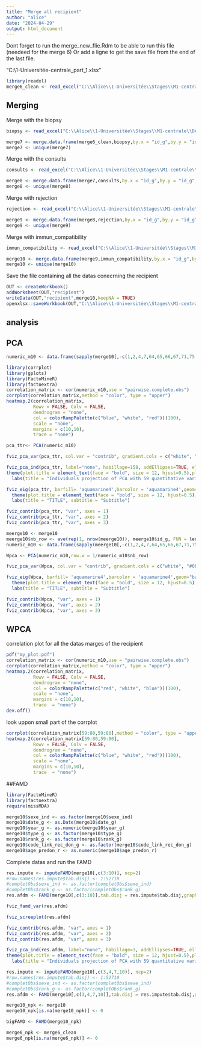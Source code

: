---
title: "Merge all recipient"
author: "alice"
date: "2024-04-29"
output: html_document
---

Dont forget to run the merge_new_flie.Rdm to be able to run this file (needeed for the merge 6)
Or add a ligne to get the save file from the end of the last file.

"C:\Alice\1-Universitée\Stages\M1-centrale\DATAS\NewDATA\MERGING_part_1.xlsx"

```{r}
library(readxl)
merge6_clean <- read_excel("C:\\Alice\\1-Universitée\\Stages\\M1-centrale\\DATAS\\NewDATA\\MERGING_part_1.xlsx",na = "NA")
```


## Merging

Merge with the biopsy
```{r}
biopsy <- read_excel("C:\\Alice\\1-Universitée\\Stages\\M1-centrale\\DATAS\\NewDATA\\KiTGENIE_CLEAN2.xlsx", sheet = "biopsy",na = "NA")
```


```{r}
merge7 <- merge.data.frame(merge6_clean,biopsy,by.x = "id_g",by.y = "id_g",all.y = TRUE,all.x = TRUE)
merge7 <- unique(merge7)
```

Merge with the consults 
```{r warning=FALSE}
consults <- read_excel("C:\\Alice\\1-Universitée\\Stages\\M1-centrale\\DATAS\\NewDATA\\KiTGENIE_CLEAN2.xlsx", sheet = "consult_r",na = "NA", col_types = c(rep("guess",27),"numeric",rep("guess",5)))
```

```{r}
merge8 <- merge.data.frame(merge7,consults,by.x = "id_g",by.y = "id_g",all.y = TRUE,all.x = TRUE)
merge8 <- unique(merge8)
```

Merge with rejection
```{r warning=TRUE}
rejection <- read_excel("C:\\Alice\\1-Universitée\\Stages\\M1-centrale\\DATAS\\NewDATA\\KiTGENIE_CLEAN2.xlsx", sheet = "rejection",na = "NA")
```

```{r}
merge9 <- merge.data.frame(merge8,rejection,by.x = "id_g",by.y = "id_g",all.x = TRUE)
merge9 <- unique(merge9) 
```

Merge with immun_compatibility
```{r warning=TRUE}
immun_compatibility <- read_excel("C:\\Alice\\1-Universitée\\Stages\\M1-centrale\\DATAS\\NewDATA\\KiTGENIE_CLEAN2.xlsx", sheet = "immune_compatibility",na = "NA")
```

```{r}
merge10 <- merge.data.frame(merge9,immun_compatibility,by.x = "id_g",by.y = "id_g",all.x = TRUE)
merge10 <- unique(merge10) 
```

Save the file containing all the datas conecrning the recipient
```{r}
OUT <- createWorkbook()
addWorksheet(OUT,"recipient")
writeData(OUT,"recipient",merge10,keepNA = TRUE)
openxlsx::saveWorkbook(OUT,"C:\\Alice\\1-Universitée\\Stages\\M1-centrale\\DATAS\\NewDATA\\MERGING_2.xlsx")
```
## analysis

## PCA

```{r}
numeric_m10 <- data.frame(sapply(merge10[,-c(1,2,4,7,64,65,66,67,71,75,78,94,104,106,110,117,131,156)],as.numeric))
```
```{r}
library(corrplot)
library(gplots)
library(FactoMineR)
library(factoextra)
correlation_matrix <- cor(numeric_m10,use = "pairwise.complete.obs")
corrplot(correlation_matrix,method = "color", type = "upper")
heatmap.2(correlation_matrix,
          Rowv = FALSE, Colv = FALSE,
          dendrogram = "none",
          col = colorRampPalette(c("blue", "white", "red"))(100),
          scale = "none",
          margins = c(10,10),
          trace = "none")
```



```{r}
pca_ttr<- PCA(numeric_m10)
```
```{r}
fviz_pca_var(pca_ttr, col.var = "contrib", gradient.cols = c("white", "#0b53c1", "#ff0055"),ggtheme = theme_minimal())
```
```{r}
fviz_pca_ind(pca_ttr, label="none", habillage=158, addEllipses=TRUE, ellipse.level=95, palette = c("skyblue4","goldenrod","pink","green","red"))+
theme(plot.title = element_text(face = "bold", size = 12, hjust=0.5),plot.subtitle = element_text(size = 9, hjust=0.5)) + 
  labs(title = "Individuals projection of PCA with 59 quantitative variables", subtitle = "ACP without na.omit = ??? ")
```


```{r}
fviz_eig(pca_ttr, barfill= 'aquamarine4',barcolor = 'aquamarine4',geom="bar",width=0.8,addlabels=T)+ 
  theme(plot.title = element_text(face = "bold", size = 12, hjust=0.5),plot.subtitle = element_text(size = 9, hjust=0.5)) +
  labs(title = "TITLE", subtitle = "Subtitle")
```

```{r}
fviz_contrib(pca_ttr, "var", axes = 1)
fviz_contrib(pca_ttr, "var", axes = 2)
fviz_contrib(pca_ttr, "var", axes = 3)
```


```{r}
meerge10 <- merge10
meerge10$nb_row <- ave(rep(1, nrow(meerge10)), meerge10$id_g, FUN = length)
numeric_m10 <- data.frame(sapply(meerge10[,-c(1,2,4,7,64,65,66,67,71,75,78,99,94,104,106,110,117,131,156,167,168)],as.numeric))
```
```{r}
Wpca <- PCA(numeric_m10,row.w = 1/numeric_m10$nb_row)
```

```{r}
fviz_pca_var(Wpca, col.var = "contrib", gradient.cols = c("white", "#0b53c1", "#ff0055"),ggtheme = theme_minimal())
```


```{r}
fviz_eig(Wpca, barfill= 'aquamarine4',barcolor = 'aquamarine4',geom="bar",width=0.8,addlabels=T)+ 
  theme(plot.title = element_text(face = "bold", size = 12, hjust=0.5),plot.subtitle = element_text(size = 9, hjust=0.5)) +
  labs(title = "TITLE", subtitle = "Subtitle")
```

```{r}
fviz_contrib(Wpca, "var", axes = 1)
fviz_contrib(Wpca, "var", axes = 2)
fviz_contrib(Wpca, "var", axes = 3)
```
## WPCA
correlation plot for all the datas marges of the recipient 
```{r fig.width=15}
pdf("my_plot.pdf")
correlation_matrix <- cor(numeric_m10,use = "pairwise.complete.obs")
corrplot(correlation_matrix,method = "color", type = "upper")
heatmap.2(correlation_matrix,
          Rowv = FALSE, Colv = FALSE,
          dendrogram = "none",
          col = colorRampPalette(c("red", "white", "blue"))(100),
          scale = "none",
          margins = c(10,10),
          trace  = "none")
dev.off()
```
look uppon small part of the corrplot
```{r}
corrplot(correlation_matrix[59:80,59:80],method = "color", type = "upper")
heatmap.2(correlation_matrix[59:80,59:80],
          Rowv = FALSE, Colv = FALSE,
          dendrogram = "none",
          col = colorRampPalette(c("blue", "white", "red"))(100),
          scale = "none",
          margins = c(10,10),
          trace  = "none")
```

##FAMD

```{r}
library(FactoMineR)
library(factoextra)
require(missMDA)
```


```{r}
merge10$sexe_ind <- as.factor(merge10$sexe_ind)
merge10$date_g <- as.Date(merge10$date_g)
merge10$year_g <- as.numeric(merge10$year_g)
merge10$type_g <- as.factor(merge10$type_g)
merge10$rank_g <- as.factor(merge10$rank_g)
merge10$code_link_rec_don_g <- as.factor(merge10$code_link_rec_don_g)
merge10$age_predon_r <- as.numeric(merge10$age_predon_r)
```

Complete datas and run the FAMD 
```{r}
res.impute <- imputeFAMD(merge10[,c(3:10)], ncp=2)
#row.names(res.impute$tab.disj) <- 1:52710
#completObs$sexe_ind <- as.factor(completObs$sexe_ind)
#completObs$rank_g <- as.factor(completObs$rank_g)
res.afdm <- FAMD(merge10[,c(3:10)],tab.disj = res.impute$tab.disj,graph = TRUE)
```

```{r}
fviz_famd_var(res.afdm)
```
```{r}
fviz_screeplot(res.afdm)
```

```{r}
fviz_contrib(res.afdm, "var", axes = 1)
fviz_contrib(res.afdm, "var", axes = 2)
fviz_contrib(res.afdm, "var", axes = 3)
```
```{r}
fviz_pca_ind(res.afdm, label="none", habillage=3, addEllipses=TRUE, ellipse.level=95, palette = c("skyblue4","goldenrod","pink","green","red","yellow"))+
theme(plot.title = element_text(face = "bold", size = 12, hjust=0.5),plot.subtitle = element_text(size = 9, hjust=0.5)) + 
  labs(title = "Individuals projection of PCA with 59 quantitative variables", subtitle = "ACP without na.omit = ??? ")
```

```{r}
res.impute <- imputeFAMD(merge10[,c(3,4,7,10)], ncp=2)
#row.names(res.impute$tab.disj) <- 1:52710
#completObs$sexe_ind <- as.factor(completObs$sexe_ind)
#completObs$rank_g <- as.factor(completObs$rank_g)
res.afdm <- FAMD(merge10[,c(3,4,7,10)],tab.disj = res.impute$tab.disj,graph = TRUE)
```

```{r}
merge10_npk <- merge10
merge10_npk[is.na(merge10_npk)] <- 0
```

```{r}
bigFAMD <- FAMD(merge10_npk)
```
```{r}
merge6_npk <- merge6_clean
merge6_npk[is.na(merge6_npk)] <- 0
```

